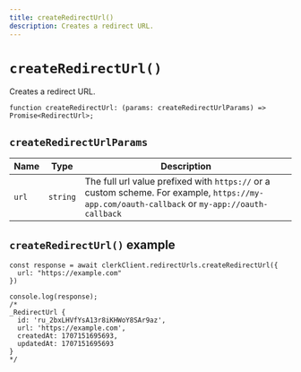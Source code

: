 ```yaml
---
title: createRedirectUrl()
description: Creates a redirect URL. 
---
```


# `createRedirectUrl()`

Creates a redirect URL.

```tsx
function createRedirectUrl: (params: createRedirectUrlParams) => Promise<RedirectUrl>;
```

## `createRedirectUrlParams`

| Name | Type | Description |
| --- | --- | --- |
| `url` | `string` | The full url value prefixed with `https://` or a custom scheme. For example, `https://my-app.com/oauth-callback` or `my-app://oauth-callback` |

## `createRedirectUrl()` example

```tsx
const response = await clerkClient.redirectUrls.createRedirectUrl({
  url: "https://example.com"
})

console.log(response);
/*
_RedirectUrl {
  id: 'ru_2bxLHVfYsA13r8iKHWoY8SAr9az',
  url: 'https://example.com',
  createdAt: 1707151695693,
  updatedAt: 1707151695693
}
*/
```
